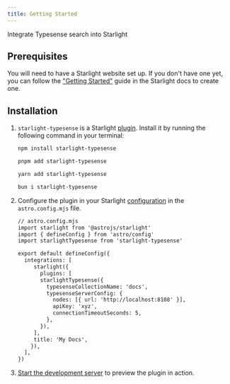 ```yaml
---
title: Getting Started
---
```


Integrate Typesense search into Starlight

## Prerequisites

You will need to have a Starlight website set up.
If you don't have one yet, you can follow the ["Getting Started"](https://starlight.astro.build/getting-started) guide in the Starlight docs to create one.

## Installation


<Steps>

1. `starlight-typesense` is a Starlight [plugin](https://starlight.astro.build/reference/plugins/). Install it by running the following command in your terminal:

   <Tabs syncKey="pkg">

   <TabItem label="npm">

   ```sh
   npm install starlight-typesense
   ```

   </TabItem>

   <TabItem label="pnpm">

   ```sh
   pnpm add starlight-typesense
   ```

   </TabItem>

   <TabItem label="Yarn">

   ```sh
   yarn add starlight-typesense
   ```

   </TabItem>

   <TabItem label="Bun">

   ```sh
   bun i starlight-typesense
   ```

   </TabItem>

   </Tabs>

2. Configure the plugin in your Starlight [configuration](https://starlight.astro.build/reference/configuration/#plugins) in the `astro.config.mjs` file.

   ```diff lang="js" ins={4,10-16}
   // astro.config.mjs
   import starlight from '@astrojs/starlight'
   import { defineConfig } from 'astro/config'
   import starlightTypesense from 'starlight-typesense'

   export default defineConfig({
     integrations: [
        starlight({
          plugins: [
          starlightTypesense({
            typesenseCollectionName: 'docs',
            typesenseServerConfig: {
              nodes: [{ url: 'http://localhost:8108' }],
              apiKey: 'xyz',
              connectionTimeoutSeconds: 5,
            },
          }),
        ],
        title: 'My Docs',
       }),
     ],
   })
   ```

3. [Start the development server](https://starlight.astro.build/getting-started/#start-the-development-server) to preview the plugin in action.

</Steps>

